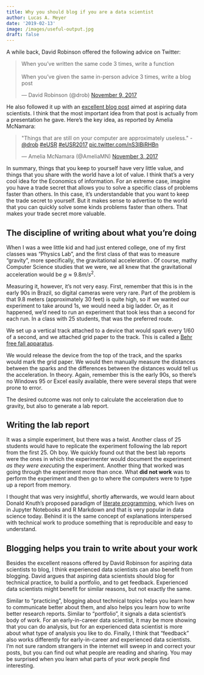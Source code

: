 ```yaml
---
title: Why you should blog if you are a data scientist
author: Lucas A. Meyer
date: '2019-02-13'
image: /images/useful-output.jpg
draft: false
---
```


A while back, David Robinson offered the following advice on Twitter:

<blockquote class="twitter-tweet"><p lang="en" dir="ltr">When you’ve written the same code 3 times, write a function<br> <br>When you’ve given the same in-person advice 3 times, write a blog post</p>&mdash; David Robinson (@drob) <a href="https://twitter.com/drob/status/928447584712253440?ref_src=twsrc%5Etfw">November 9, 2017</a></blockquote> <script async src="https://platform.twitter.com/widgets.js" charset="utf-8"></script>

He also followed it up with an [excellent blog post](http://varianceexplained.org/r/start-blog/) aimed at aspiring data scientists. I think that the most important idea from that post is actually from a presentation he gave. Here's the key idea, as reported by Amelia McNamara:

<blockquote class="twitter-tweet"><p lang="en" dir="ltr">&quot;Things that are still on your computer are approximately useless.&quot; -<a href="https://twitter.com/drob?ref_src=twsrc%5Etfw">@drob</a> <a href="https://twitter.com/hashtag/eUSR?src=hash&amp;ref_src=twsrc%5Etfw">#eUSR</a> <a href="https://twitter.com/hashtag/eUSR2017?src=hash&amp;ref_src=twsrc%5Etfw">#eUSR2017</a> <a href="https://t.co/nS3IBiRHBn">pic.twitter.com/nS3IBiRHBn</a></p>&mdash; Amelia McNamara (@AmeliaMN) <a href="https://twitter.com/AmeliaMN/status/926509282874585089?ref_src=twsrc%5Etfw">November 3, 2017</a></blockquote> <script async src="https://platform.twitter.com/widgets.js" charset="utf-8"></script>

In summary, things that you keep to yourself have very little value, and things that you share with the world have a lot of value. I think that's a very cool idea for the Economics of information. For an extreme case, imagine you have a trade secret that allows you to solve a specific class of problems faster than others. In this case, it's understandable that you want to keep the trade secret to yourself. But it makes sense to advertise to the world that you can quickly solve some kinds problems faster than others. That makes your trade secret more valuable.

## The discipline of writing about what you're doing

When I was a wee little kid and had just entered college, one of my first classes was "Physics Lab", and the first class of that was to measure "gravity", more specifically, the gravitational acceleration . Of course, mathy Computer Science studies that we were, we all knew that the gravitational acceleration would be $g \approx 9.8 m/s^2$. 

Measuring it, however, it's not very easy. First, remember that this is in the early 90s in Brazil, so digital cameras were very rare. Part of the problem is that 9.8 meters (approximately 30 feet) is quite high, so if we wanted our experiment to take around 1s, we would need a big ladder. Or, as it happened, we'd need to run an experiment that took less than a second for each run. In a class with 25 students, that was the preferred route. 

We set up a vertical track attached to a device that would spark every 1/60 of a second, and we attached grid paper to the track. This is called a [Behr free fall apparatus](https://cse.wwu.edu/physics/acceleration-due-gravity-behr-free-fall-apparatus-and-spark-timer). 

We would release the device from the top of the track, and the sparks would mark the grid paper. We would then manually measure the distances between the sparks and the differences between the distances would tell us the acceleration. In theory. Again, remember this is the early 90s, so there's no Windows 95 or Excel easily available, there were several steps that were prone to error. 

The desired outcome was not only to calculate the acceleration due to gravity, but also to generate a lab report.

## Writing the lab report 

It was a simple experiment, but there was a twist. Another class of 25 students would have to replicate the experiment following the lab report from the first 25. Oh boy. We quickly found out that the best lab reports were the ones in which the experimenter would document the experiment *as they were executing* the experiment. Another thing that worked was going through the experiment more than once. What **did not work** was to perform the experiment and then go to where the computers were to type up a report from memory. 

I thought that was very insightful, shortly afterwards, we would learn about Donald Knuth's proposed paradigm of [literate programming](https://en.wikipedia.org/wiki/Literate_programming), which lives on in Jupyter Notebooks and R Markdown and that is very popular in data science today. Behind it is the same concept of explanations interspersed with technical work to produce something that is reproducible and easy to understand.

## Blogging helps you train to write about your work

Besides the excellent reasons offered by David Robinson for aspiring data scientists to blog, I think experienced data scientists can also benefit from blogging. David argues that aspiring data scientists should blog for technical practice, to build a portfolio, and to get feedback. Experienced data scientists might benefit for similar reasons, but not exactly the same. 

Similar to "practicing", blogging about technical topics helps you learn how to communicate better about them, and also helps you learn how to write better research reports. Similar to "portfolio", it signals a data scientist's body of work. For an early-in-career data scientist, it may be more showing that you can do analysis, but for an experienced data scientist is more about what type of analysis you like to do. Finally, I think that "feedback" also works differently for early-in-career and experienced data scientists. I'm not sure random strangers in the internet will sweep in and correct your posts, but you can find out what people are reading and sharing. You may be surprised when you learn what parts of your work people find interesting.

